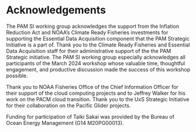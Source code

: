 # Acknowledgements

The PAM SI working group acknowledges the support from the Inflation Reduction Act and NOAA's Climate Ready Fisheries investments for supporting the Essential Data Acquisition component that the PAM Strategic Initiative is a part of. Thank you to the Climate Ready Fisheries and Essential Data Acquisition staff for their administrative support of the the PAM Strategic initiative. The PAM SI working group especially acknowledges all participants of the March 2024 workshop whose valuable time, thoughtful engagement, and productive discussion made the success of this workshop possible.

Thank you to NOAA Fisheries Office of the Chief Information Officer for their support of the cloud computing projects and to Jeffrey Walker for his work on the PACM cloud transition. Thank you to the UxS Strategic Initiative for their collaboration on the Pacific Glider projects.

Funding for participation of Taiki Sakai was provided by the Bureau of Ocean Energy Management (G14 M20PG00013).
